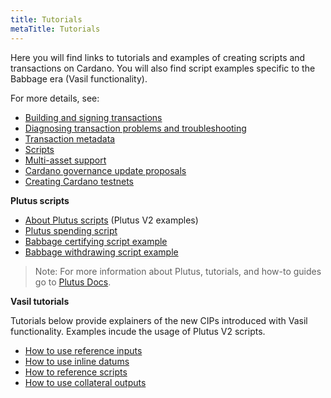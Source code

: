```yaml
---
title: Tutorials
metaTitle: Tutorials
---
```


Here you will find links to tutorials and examples of creating scripts and transactions on Cardano. You will also find script examples specific to the Babbage era (Vasil functionality).

For more details, see:  
  
-   [Building and signing transactions](https://github.com/input-output-hk/cardano-node/blob/master/doc/reference/building-and-signing-tx.md)
-   [Diagnosing transaction problems and troubleshooting](https://github.com/input-output-hk/cardano-node/blob/master/doc/reference/diagnosing-transactions.md)
-   [Transaction metadata](https://github.com/input-output-hk/cardano-node/blob/master/doc/reference/tx-metadata.md)
-   [Scripts](https://github.com/input-output-hk/cardano-node/blob/master/doc/reference/simple-scripts.md)
-   [Multi-asset support](https://github.com/input-output-hk/cardano-node/blob/master/doc/reference/native-tokens/01-multi-assets.md)
-   [Cardano governance update proposals](https://github.com/input-output-hk/cardano-node/blob/master/doc/reference/cardano-governance.md)
-   [Creating Cardano testnets](https://github.com/input-output-hk/cardano-node/blob/master/doc/reference/create-cardano.md)
    
**Plutus scripts**

-   [About Plutus scripts](https://github.com/input-output-hk/cardano-node/blob/master/doc/reference/plutus/babbage-script-example.md) (Plutus V2 examples)
-   [Plutus spending script](https://github.com/input-output-hk/cardano-node/blob/master/doc/reference/plutus/plutus-spending-script-example.md)
-   [Babbage certifying script example](https://github.com/input-output-hk/cardano-node/blob/master/doc/reference/plutus/babbage-certifying-script-example.md)
-   [Babbage withdrawing script example](https://github.com/input-output-hk/cardano-node/blob/master/doc/reference/plutus/babbage-withdrawing-script-example.md)
    
>Note: For more information about Plutus, tutorials, and how-to guides go to [Plutus Docs](https://plutus.readthedocs.io/en/latest/).

**Vasil tutorials**

Tutorials below provide explainers of the new CIPs introduced with Vasil functionality. Examples incude the usage of Plutus V2 scripts. 

- [How to use reference inputs](https://github.com/perturbing/vasil-tests/blob/main/reference-inputs-cip-31.md)
- [How to use inline datums](https://github.com/perturbing/vasil-tests/blob/main/inline-datums-cip-32.md)
- [How to reference scripts](https://github.com/perturbing/vasil-tests/blob/main/referencing-scripts-cip-33.md)
- [How to use collateral outputs](https://github.com/perturbing/vasil-tests/blob/main/collateral-output-cip-40.md)
